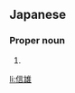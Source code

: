 ==Japanese==
{{ja-kanjitab|のぶ|お}}

===Proper noun===
{{ja-pos|のぶお|proper}}

# {{given name|male|lang=ja|sort=のぶお}}

[[li:信雄]]